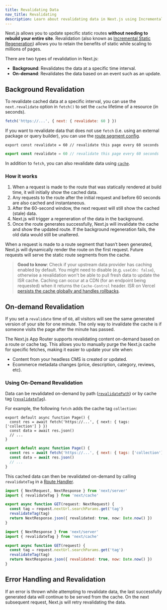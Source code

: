 ```yaml
---
title: Revalidating Data
nav_title: Revalidating
description: Learn about revalidating data in Next.js using Incremental Static Regeneration.
---
```


Next.js allows you to update specific static routes **without needing to rebuild your entire site**. Revalidation (also known as [Incremental Static Regeneration](/docs/pages/building-your-application/data-fetching/incremental-static-regeneration)) allows you to retain the benefits of static while scaling to millions of pages.

There are two types of revalidation in Next.js:

- **Background**: Revalidates the data at a specific time interval.
- **On-demand**: Revalidates the data based on an event such as an update.

## Background Revalidation

To revalidate cached data at a specific interval, you can use the `next.revalidate` option in `fetch()` to set the `cache` lifetime of a resource (in seconds).

```js
fetch('https://...', { next: { revalidate: 60 } })
```

If you want to revalidate data that does not use `fetch` (i.e. using an external package or query builder), you can use the [route segment config](/docs/app/api-reference/file-conventions/route-segment-config#revalidate).

```tsx filename="app/page.tsx" switcher
export const revalidate = 60 // revalidate this page every 60 seconds
```

```jsx filename="app/page.js" switcher
export const revalidate = 60 // revalidate this page every 60 seconds
```

In addition to `fetch`, you can also revalidate data using [`cache`](/docs/app/building-your-application/data-fetching/caching#per-request-caching).

### How it works

1. When a request is made to the route that was statically rendered at build time, it will initially show the cached data.
2. Any requests to the route after the initial request and before 60 seconds are also cached and instantaneous.
3. After the 60-second window, the next request will still show the cached (stale) data.
4. Next.js will trigger a regeneration of the data in the background.
5. Once the route generates successfully, Next.js will invalidate the cache and show the updated route. If the background regeneration fails, the old data would still be unaltered.

When a request is made to a route segment that hasn’t been generated, Next.js will dynamically render the route on the first request. Future requests will serve the static route segments from the cache.

> **Good to know**: Check if your upstream data provider has caching enabled by default. You might need to disable (e.g. `useCdn: false`), otherwise a revalidation won't be able to pull fresh data to update the ISR cache. Caching can occur at a CDN (for an endpoint being requested) when it returns the `Cache-Control` header. ISR on Vercel [persists the cache globally and handles rollbacks](https://vercel.com/docs/concepts/incremental-static-regeneration/overview).

## On-demand Revalidation

If you set a `revalidate` time of `60`, all visitors will see the same generated version of your site for one minute. The only way to invalidate the cache is if someone visits the page after the minute has passed.

The Next.js App Router supports revalidating content on-demand based on a route or cache tag. This allows you to manually purge the Next.js cache for specific fetches, making it easier to update your site when:

- Content from your headless CMS is created or updated.
- Ecommerce metadata changes (price, description, category, reviews, etc).

### Using On-Demand Revalidation

Data can be revalidated on-demand by path ([`revalidatePath`](/docs/app/api-reference/functions/revalidatePath)) or by cache tag ([`revalidateTag`](/docs/app/api-reference/functions/revalidateTag)).

For example, the following `fetch` adds the cache tag `collection`:

```tsx filename="app/page.tsx" switcher
export default async function Page() {
  const res = await fetch('https://...', { next: { tags: ['collection'] } })
  const data = await res.json()
  // ...
}
```

```jsx filename="app/page.js" switcher
export default async function Page() {
  const res = await fetch('https://...', { next: { tags: ['collection'] } })
  const data = await res.json()
  // ...
}
```

This cached data can then be revalidated on-demand by calling `revalidateTag` in a [Route Handler](/docs/app/building-your-application/routing/router-handlers).

```ts filename="app/api/revalidate/route.ts" switcher
import { NextRequest, NextResponse } from 'next/server'
import { revalidateTag } from 'next/cache'

export async function GET(request: NextRequest) {
  const tag = request.nextUrl.searchParams.get('tag')
  revalidateTag(tag)
  return NextResponse.json({ revalidated: true, now: Date.now() })
}
```

```js filename="app/api/revalidate/route.js" switcher
import { NextResponse } from 'next/server'
import { revalidateTag } from 'next/cache'

export async function GET(request) {
  const tag = request.nextUrl.searchParams.get('tag')
  revalidateTag(tag)
  return NextResponse.json({ revalidated: true, now: Date.now() })
}
```

## Error Handling and Revalidation

If an error is thrown while attempting to revalidate data, the last successfully generated data will continue to be served from the cache. On the next subsequent request, Next.js will retry revalidating the data.
